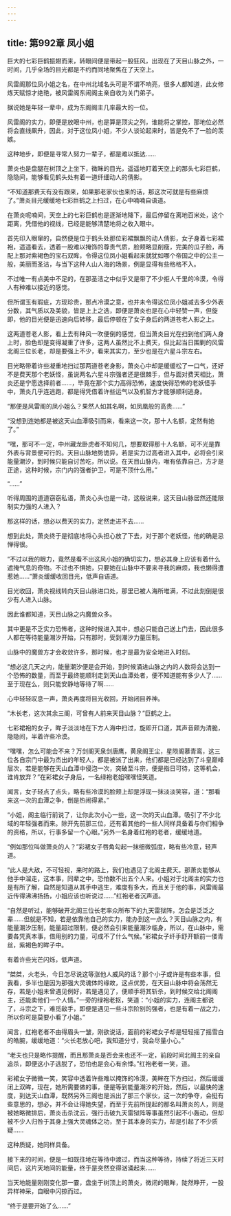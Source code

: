 ```yaml
---
---
---
```

title: 第992章 凤小姐
---



巨大的七彩巨鹤振翅而来，转眼间便是带起一股狂风，出现在了天目山脉之外，一时间，几乎全场的目光都是不约而同地聚焦在了天空上。

风雷阁那位凤小姐之名，在中州北域名头可是不谓不响亮，很多人都知道，此女修炼天赋惊才绝艳，被风雷阁东闹阁主亲自收为关门弟子。

据说她是年轻一辈中，成为东阁阁主几率最大的一位。

风雷阁的实力，即便是放眼中州，也是算是顶尖之列，谁能将之掌控，那地位必然将会直线飙升，因此，对于这位凤小姐，不少人谈论起来时，皆是免不了一脸的羡嫉。

这种地步，即便是寻常人努力一辈子，都是难以抵达……

萧炎也是盘腿在树顶之上坐下，微眯的目光，遥遥地盯着天空上的那头七彩巨鹤，隐隐间，能够看见鹤头处有着一道纤细动人的倩影。

“不知道那费天有没有跟来，如果那老家伙也来的话，那这次可就是有些麻烦了。”萧炎目光缓缓地七彩巨鹤之上扫过，在心中喃喃自语道。

在萧炎呢喃间，天空上的七彩巨鹤也是逐渐地降下，最后停留在离地百米处，这个距离，凭借他的视线，已经是能够清楚地将之收入眼中。

首先印入眼窜的，自然便是位于鹤头处那位彩裙飘飘的动人倩影，女子身着七彩裙袍，遥遥看去，透着一股难以掩饰的尊贵气质，脸颊略显削瘦，完美的瓜子脸，再配上那对紫褐色的宝石双眸，令得这位凤小姐看起来就犹如哪个帝国之中的公主一般，美丽而圣洁，与当下这种人山人海的场景，例是显得有些格格不入。

不过唯一有点美中不足的，在那圣洁之中似乎又是带了不少拒人千里的冷漠，令得人有种难以接近的感觉。

但所谓玉有瑕疵，方现珍贵，那点冷漠之意，也并未令得这位凤小姐减去多少外表分数，其气质以及美貌，皆是上上之选，即便是萧炎也是在心中轻赞一声，但旋即，他的目光便是迅速向后转移，最后停顿在了女子身后的两道苍老人影之上。

这两道苍老人影，看上去有种风一吹便倒的感觉，但当萧炎目光在扫到他们两人身上时，脸色却是变得凝重了许多，这两人虽然比不上费天，但比起当日围剿的风雷北阁三位长老，却是要强上不少，看来其实力，至少也是在六星斗宗左右。

目光略带着许些凝重地扫过那两道苍老身影，萧炎心中却是缓缓松了一口气，还好不是费天那个老妖怪，虽说两名六星斗宗强者还是很棘手，但与面对费天相比，萧炎还是宁愿选择前者……，毕竟在那个实力高得恐怖，速度快得恐怖的老妖怪手中，萧炎几乎连逃跑，都是得凭借着许些运气以及机智方才能够顺利逃身。

“那便是风雷阁的凤小姐么？果然人如其名啊，如凤凰般的高贵……”

“没想到连她都是被这天山血潭吸引而来，看来这一次，那十人名额，定然有她了。”

“嘿，那可不一定，中州藏龙卧虎者不知何几，想要取得那十人名额，可不光是靠外表与背景便可行的。天目山脉地势诡异，若是实力过高者进入其中，必将会引来能量潮汐，到时候只能自讨苦吃，所以说。在天目山脉内，唯有依靠自己，方才是正途，这种时候，宗门内的强者护卫，可是不顶什么用。”

“……”

听得周围的道道窃窃私语，萧炎心头也是一动，这般说来，这天目山脉居然还能限制实力强的人进入？

那这样的话，想必以费天的实力，定然走进不去……

想到此处，萧炎终于是彻底地将心头担心放了下去，对于那个老妖怪，他的确是忌惮得很。

“不过以我的眼力，竟然是看不出这风小姐的确切实力，想必其身上应该有着什么遮掩气息的奇物。不过也不惧她，只要她在山脉中不要来寻我的麻烦，我也懒得遭惹她……”萧炎缓缓收回目光，低声自语道。

目光收回，萧炎视线转向天目山脉进口处，那里已被人海所堆满，不过此刻倒是很少有人进入山脉。

因此谁都知道，天目山脉之内魔兽众多。

其中更是不乏实力恐怖者，这种时候进入其中，想必只能自己送上门去，因此很多人都在等待能量潮汐开始，只有那时，受到潮汐力量压制。

山脉中的魔兽方才会收敛许多，那时候，也才是最为安全地进入时刻。

“想必这几天之内，能量潮汐便是会开始，到时候涌进山脉之内的人数将会达到一个恐怖的数量，而至于最终能顺利走到天山血潭处者，便不知道能有多少人了……至于现在么，则只能安静地等待了啊……

心中轻轻叹息一声，萧炎再度将目光收回，开始闭目养神。

“木长老，这次其余三阁，可曾有人前来天目山脉？”巨鹤之上。

七彩裙袍的女子，眸子淡淡地在下方人海中扫过，旋即开口道，其声音颇为清脆，隐隐间，半着许些冷漠。

“嘿嘿，怎么可能会不来？万剑阁天泉剑唐鹰，黄泉阁王尘，星陨阁慕青鸾，这三位各自宗门中最为杰出的年轻人，都是被派了出来，他们都是已经达到了斗皇巅峰层次，若是能够在天山血潭中侵泡一次，突破至斗宗，便是指日可待，这等机会，谁肯放弃？”在彩裙女子身后，一名绿袍老姐嘿嘿怪笑道。

闻言，女子轻点了点头，略有些冷漠的脸颊上却是浮现一抹淡淡笑容，道：“那看来这一次的血潭之争，倒是热闹得紧。”

“小姐，阁主临行前说了，让你此次小心一些，这一次的天山血潭。吸引了不少北域的年轻强者而来。除开先前那三位，还有着其他的一些人同样具备着与你们相争的资格，所以，行事多留一个心眼。”另外一名身着红袍的老者，缓缓地道。

“例如那位叫做萧炎的人？”彩裙女子唇角勾起一抹细微弧度，略有些冷意，轻声道。

“此人是大敌，不可轻视，来时的路上，我们也遇见了北阁主费天。那萧炎能够从他手中溜走，这本事，同辈之中，恐怕数不出五个人来。小姐对于北阁主的实力也是有所了解，自然是知道从其手中逃生，难度有多大，而且关于他的事，风雷阁最近传得沸沸扬扬，小姐应该也听说过……”红袍老者沉声道。

“自然是听过，能够破开北阁三位长老率众所布下的九天雷狱阵，怎会是泛泛之辈……但就是不知，若是依靠他自己的实力，能办到这一点么？天目山脉之内，有能量潮汐压制，能量超过限制，便必然会引来能量潮汐临身，所以，在山脉中，需要各凭真本事，借用别的力量，可成不了什么气候。”彩裙女子纤手舒开额前一偻青丝，紫褐色的眸子中。

有着许些光芒闪烁，低声道。

“桀桀，火老头，今日怎尽说这等涨他人威风的话？那个小子或许是有些本事，但我看，多半也是因为那强大灵魂体的缘故，这点优势，在天目山脉中将会荡然无存，若是小姐未曾遇见例好，若是遇见了，便顺手将其斩杀，到时候交给北阁阁主，还能卖他们一个人情。”一旁的绿袍老抠，笑道：“小姐的实力，连阁主都说了，斗宗之下，难觅敌手，即便是遇见一些斗宗阶别的强者，也是有着一战之力，所以你可是莫要小看了小姐。”

闻言，红袍老者不由得眉头一皱，刚欲说话，面前的彩裙女子却是轻轻摇了摇雪白的皓腕，缓缓地道：“火长老放心吧，我知道分寸，我会尽量小心。”

“老夫也只是略作提醒，而且那萧炎是否会来也还不一定，前段时间北阁主的亲自追杀，即便这小子逃脱了，恐怕也是会心有余悸。”红袍老者一笑，道。

彩裙女子微微一笑，笑容中透着许些难以掩饰的冷漠，美眸在下方扫过，然后缓缓闭上双眸，现在，她所需要做的事，便是等到能量潮汐的开始，然后，以最快的速度，到达天山血潭，既然另外三阁也是派出了那三个家伙，这一次的争夺，会挺有些意思的，想必，并不会让得她失望，而至于先前所提起的那名叫萧炎的人，则是被她略微排后，萧炎击杀沈云，强行击破九天雷狱阵等事虽然引起不小轰动，但却被不少人归咎于其身上强大灵魂体之功，至于其本身的实力，却是引起了不少质疑……

这种质疑，她同样具备。

接下来的时间，便是一如既往地在等待中渡过，而当这种等待，持续了将近三天时间后，这片天地间的能量，终于是突然变得汹涌起来……

当天地能量刚刚变化那一霎，盘坐于树顶上的萧炎，微闭的眼眸，陡然睁开，一股异样神采，自眼中闪掠而过。

“终于是要开始了么……”